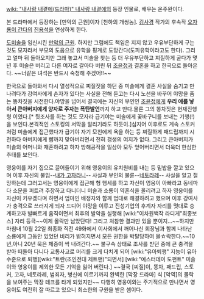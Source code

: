 [[wiki: "내사랑 내곁에(드라마)" 내사랑 내곁에]]의 등장 인물로, 배우는 온주완이다. 

본 드라마에서 등장하는 [만악의 근원]이자 [천하의 개쌍놈].  [[김사경]] 작가의 후속작 [[오자룡이 간다]]의 [[진용석]]을 연상하게 한다.

[[도미솔]]을 임신시킨 [[만악의 근원]]. 하지만 그럼에도 책임은 지지 않고 우유부단하게 구는 것도 모자라서 부모의 도움으로 유학을 핑계로 도망간다(도피유학이라고도 한다). 그리고 얼마 뒤 돌아오지만 그래 놓고서 미솔을 찾는 등 더 우유부단하고 찌질하게 굴다가 몇년 후 미솔은 버리고 다른 여자로 갈아타 버린 뒤 [[조윤정]]과 결혼을 하고 한국으로 돌아온다. ~~너같은 녀석은 반드시 숙청해 주겠어!!~~

한국으로 돌아와서 다시 열성적으로 찌질짓을 하던 중 미솔에게 결혼 사실을 숨기고 만나려다가 강여사에게 손자가 있다는 사실을 전해 듣고는 다시 노선을 바꾸어 야망을 품는 똥차짓을 시전한다.야망을 넘어서 결국에는 자신의 부인인 [[조윤정]]에게 '''우리 애를 낳아서 큰아버지에게 양자로 주자는 폭탄발언'''까지 하고 만다.물론 그의 똥차짓은 현재진행형 이였다.[* 뒷조사를 하는 것도 모자라 급기야는 미솔에게 꽃바구니를 보내는 기행(!)을 보인다.본격적인 스토킹의 서막을 알리기라도 하듯이.]심지어 이후로도 계속 스토커처럼 미솔에게 접근했다가 급기야 자기 모친에게 욕을 하는 등 찌질하게 패드립까지 시전하다 아버지에게 뺨까지 맞아버리면서 전혀 갱생의 여지가 없다. 그리고 큰아버지가 미솔의 어머니와 재혼하려고 하자 방해공작을 일삼아 모두 엎어버리면서 더욱더 한심한 추태를 보인다.

영웅이를 자기 집으로 끌어들이기 위해 영웅이의 유치원비를 내는 등 밑밥을 깔고 있으며 이후 자신의 불임--[[내가 고자라니]]-- 사실과 부인의 불륜--[[네토라레]]-- 사실을 알고 절망하는데 그러고서는 영웅이에게 접근해 형 행세를 하고 자신이 영웅이 아빠라고 동네마다 소문을 퍼트려 주장하고 다니더니 미솔과 소룡이 약혼식을 올리려고 하자 영웅이를 자신이 키우겠다며 하면서 엄마인 배정자와 함께 법대로 해결하려고 했으며 이후 강여사가 충격으로 쓰러지게 되자 드디어 야망을 이루고 진성기업의 후계자 자리를 멋대로 승계하고자 발빠르게 움직이면서 최후의 발악을 실행해 [wiki:"이차원백작 라디게"최종보스] 자리 등극~~이제 몰락만 남았단다! 그리고 처참한 결과만 있을 뿐이지...~~하지만 마침내 10월 22일 최종화 직전 49화에서 이사회에서 깨어나신 회장님과 함께 나타난 소룡에게 그동안 있었던 비리가 밝혀지면서 모든 권한을 박탈당하여 몰☆락한다.~~10년,아니 20년 묵은 체증이 싹 내려간다.~~ 불구속 상태로 조사를 받던 중에 큰 충격을 받아 떠돌아 다니다 교통사고로 머리를 크게 다치게 되어 [wiki:"유아퇴행" 지능이 유아 수준으로 퇴행][wiki:"트란(조인전대 제트맨)"되면서] [wiki:"예스터데이 도펀트" 미솔이와 영웅이를 제외한 모든 기억을 잃어 버린다.] ~~결국 [찌질]이, 똥차, 패드립, 스토커, 고자, 네토라레, 범죄자, 병신에 이르기까지 완벽한 [막장 드라마] 식 [악역]의 몰락을 보여주는 막장 테크를 타게 되었지만~~ 다행히 영웅이와는 주기적으로 만나면서 영웅이도 여전히 잘 따르고 있으니 최소한의 구원을 받은 셈이다.
